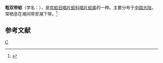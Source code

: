 {{Speciesbox 
| taxon = Semele scabra
| binomial_authority = (Hanley)
}}
'''粗双带蛤'''（学名：''{{lang|la|Semele scabra}}''），是[[帘蛤目|帘蛤目]][[唱片蛤科|唱片蛤科]][[唱片蛤属|唱片蛤属]]的一种。主要分布于[[中国大陆|中国大陆]]，常栖息在潮间带至潮下带。<ref>{{cite web|url=http://shell.sinica.edu.tw/chinese/shellbase_detail.php?science_no=3827|title=国际贝库：粗双带蛤|publisher=台湾贝类资料库|accessdate=2009-08-11}}</ref>

== 参考文献 ==
{{reflist}}
{{taxonbar}}
[[Category:唱片蛤属|C]]